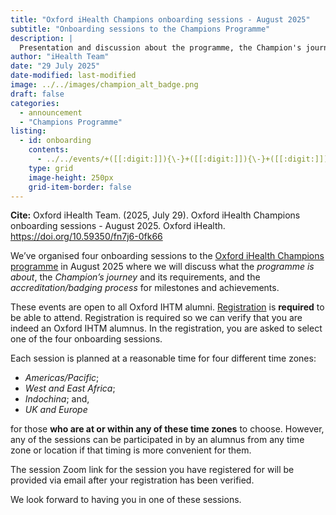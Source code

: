 ```yaml
---
title: "Oxford iHealth Champions onboarding sessions - August 2025"
subtitle: "Onboarding sessions to the Champions Programme"
description: |
  Presentation and discussion about the programme, the Champion's journey and its requirements, the new credentialing and badging process for milestones and achievements, and support and mentorship available
author: "iHealth Team"
date: "29 July 2025"
date-modified: last-modified
image: ../../images/champion_alt_badge.png
draft: false
categories:
  - announcement
  - "Champions Programme"
listing:
  - id: onboarding
    contents:
      - ../../events/+([[:digit:]]){\-}+([[:digit:]]){\-}+([[:digit:]])*{\.qmd}
    type: grid
    image-height: 250px
    grid-item-border: false
---
```


::: {.column-margin}

**Cite:** Oxford iHealth Team. (2025, July 29). Oxford iHealth Champions onboarding sessions - August 2025. Oxford iHealth. [https://doi.org/10.59350/fn7j6-0fk66](https://doi.org/10.59350/fn7j6-0fk66)

:::

We've organised four onboarding sessions to the [Oxford iHealth Champions programme](https://oxford-ihtm.io/champions/) in August 2025 where we will discuss what the *programme is about*, the *Champion's journey* and its requirements, and the *accreditation/badging process* for milestones and achievements.

These events are open to all Oxford IHTM alumni. [Registration](https://forms.gle/vWy1qMbjALSHAswY7){.external target="_blank"} is **required** to be able to attend. Registration is required so we can verify that you are indeed an Oxford IHTM alumnus. In the registration, you are asked to select one of the four onboarding sessions.

Each session is planned at a reasonable time for four different time zones:

- *Americas/Pacific*;
- *West and East Africa*;
- *Indochina*; and,
- *UK and Europe*

for those **who are at or within any of these time zones** to choose. However, any of the sessions can be participated in by an alumnus from any time zone or location if that timing is more convenient for them.

The session Zoom link for the session you have registered for will be provided via email after your registration has been verified.

We look forward to having you in one of these sessions.

::: {#onboarding}
:::

